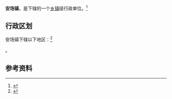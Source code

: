 {{中国乡级行政区|52/03/24/103/000}}

'''安场镇'''，是{{PRC admin/fullname|52/03/24/103/000|3}}下辖的一个[[乡镇|乡镇]]级行政单位。<ref>{{PRC admin/ref sgc|{{PRC admin/parent|52/03/24/103/000}}}}</ref>

== 行政区划 ==

安场镇下辖以下地区：<ref>{{PRC admin/ref sgc|52/03/24/103/000}}</ref>

{{PRC admin/children|52/03/24/103/000}}。

== 参考资料 ==

{{reflist}}

{{行政区划小作品}}
{{PRC admin/navcat|52/03/24/103/000}}